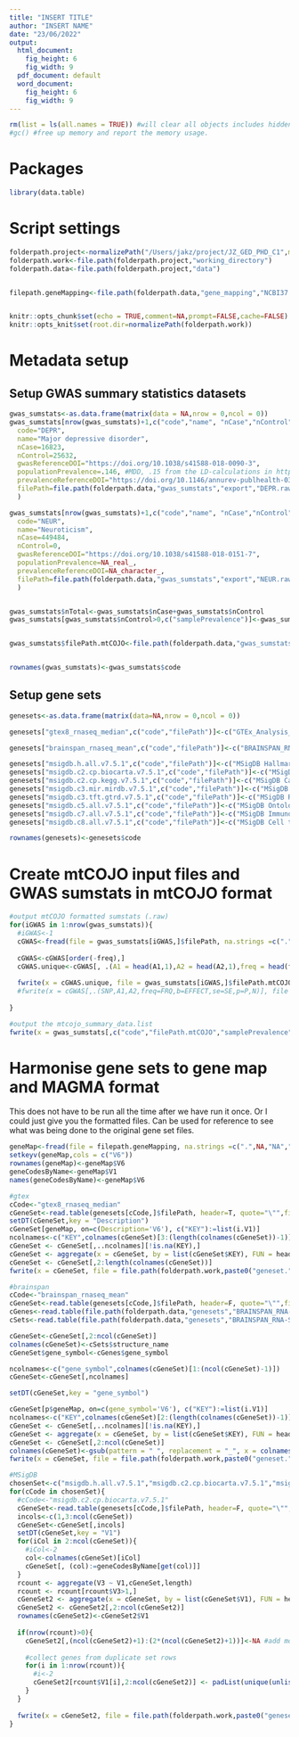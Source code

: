 ```yaml
---
title: "INSERT TITLE"
author: "INSERT NAME"
date: "23/06/2022"
output:
  html_document:
    fig_height: 6
    fig_width: 9
  pdf_document: default
  word_document:
    fig_height: 6
    fig_width: 9
---
```


```r
rm(list = ls(all.names = TRUE)) #will clear all objects includes hidden objects.
#gc() #free up memory and report the memory usage.
```

# Packages
```r

library(data.table)

```

# Script settings
```r

folderpath.project<-normalizePath("/Users/jakz/project/JZ_GED_PHD_C1",mustWork = T) #Set the absolute path to the project folder here
folderpath.work<-file.path(folderpath.project,"working_directory")
folderpath.data<-file.path(folderpath.project,"data")


filepath.geneMapping<-file.path(folderpath.data,"gene_mapping","NCBI37.3.gene.loc")



```

```r
knitr::opts_chunk$set(echo = TRUE,comment=NA,prompt=FALSE,cache=FALSE)
knitr::opts_knit$set(root.dir=normalizePath(folderpath.work))

```

# Metadata setup

## Setup GWAS summary statistics datasets

```r

gwas_sumstats<-as.data.frame(matrix(data = NA,nrow = 0,ncol = 0))
gwas_sumstats[nrow(gwas_sumstats)+1,c("code","name", "nCase","nControl","gwasReferenceDOI","populationPrevalence","prevalenceReferenceDOI","filePath")] <- list(
  code="DEPR",
  name="Major depressive disorder",
  nCase=16823,
  nControl=25632,
  gwasReferenceDOI="https://doi.org/10.1038/s41588-018-0090-3",
  populationPrevalence=.146, #MDD, .15 from the LD-calculations in https://doi.org/10.1038/s41588-018-0090-3 (2018), but with a possible reference to https://doi.org/10.1146/annurev-publhealth-031912-114409 (2013) which states 14.6% lifetime prevalence of MDE in high-income countries.
  prevalenceReferenceDOI="https://doi.org/10.1146/annurev-publhealth-031912-114409",
  filePath=file.path(folderpath.data,"gwas_sumstats","export","DEPR.raw.old.gz")
  )

gwas_sumstats[nrow(gwas_sumstats)+1,c("code","name", "nCase","nControl","gwasReferenceDOI","populationPrevalence","prevalenceReferenceDOI","filePath")]<- list(
  code="NEUR",
  name="Neuroticism",
  nCase=449484,
  nControl=0,
  gwasReferenceDOI="https://doi.org/10.1038/s41588-018-0151-7",
  populationPrevalence=NA_real_,
  prevalenceReferenceDOI=NA_character_,
  filePath=file.path(folderpath.data,"gwas_sumstats","export","NEUR.raw.old.gz")
  )


gwas_sumstats$nTotal<-gwas_sumstats$nCase+gwas_sumstats$nControl
gwas_sumstats[gwas_sumstats$nControl>0,c("samplePrevalence")]<-gwas_sumstats[gwas_sumstats$nControl>0,]$nCase/gwas_sumstats[gwas_sumstats$nControl>0,]$nTotal


gwas_sumstats$filePath.mtCOJO<-file.path(folderpath.data,"gwas_sumstats","munged_1kg_eur_supermunge",paste0(gwas_sumstats$code,".raw.gz"))


rownames(gwas_sumstats)<-gwas_sumstats$code


```


## Setup gene sets
```r
genesets<-as.data.frame(matrix(data=NA,nrow = 0,ncol = 0))

genesets["gtex8_rnaseq_median",c("code","filePath")]<-c("GTEx_Analysis_2017-06-05_v8_RNASeQCv1.1.9_gene_median_tpm.gct",file.path(folderpath.data,"genesets", "GTEx_Analysis_2017-06-05_v8_RNASeQCv1.1.9_gene_median_tpm.gct.gz"))

genesets["brainspan_rnaseq_mean",c("code","filePath")]<-c("BRAINSPAN_RNA-Seq_Gencode_v10_summarized_to_genes_genes_matrix_csv",file.path(folderpath.data,"genesets","BRAINSPAN_RNA-Seq_Gencode_v10_summarized_to_genes_genes_matrix_csv","expression_matrix.csv"))

genesets["msigdb.h.all.v7.5.1",c("code","filePath")]<-c("MSigDB Hallmark",file.path(folderpath.data,"genesets","msigdb.h.all.v7.5.1.symbols.gmt"))
genesets["msigdb.c2.cp.biocarta.v7.5.1",c("code","filePath")]<-c("MSigDB Canonical pathways Biocarta",file.path(folderpath.data,"genesets","msigdb.c2.cp.biocarta.v7.5.1.symbols.gmt"))
genesets["msigdb.c2.cp.kegg.v7.5.1",c("code","filePath")]<-c("MSigDB Canonical pathways KEGG",file.path(folderpath.data,"genesets","msigdb.c2.cp.kegg.v7.5.1.symbols.gmt"))
genesets["msigdb.c3.mir.mirdb.v7.5.1",c("code","filePath")]<-c("MSigDB Regulatory target miRDB",file.path(folderpath.data,"genesets","msigdb.c3.mir.mirdb.v7.5.1.symbols.gmt"))
genesets["msigdb.c3.tft.gtrd.v7.5.1",c("code","filePath")]<-c("MSigDB Regulatory target GTRD",file.path(folderpath.data,"genesets","msigdb.c3.tft.gtrd.v7.5.1.symbols.gmt"))
genesets["msigdb.c5.all.v7.5.1",c("code","filePath")]<-c("MSigDB Ontology",file.path(folderpath.data,"genesets","msigdb.c5.all.v7.5.1.symbols.gmt"))
genesets["msigdb.c7.all.v7.5.1",c("code","filePath")]<-c("MSigDB Immunologic signature",file.path(folderpath.data,"genesets","msigdb.c7.all.v7.5.1.symbols.gmt"))
genesets["msigdb.c8.all.v7.5.1",c("code","filePath")]<-c("MSigDB Cell type",file.path(folderpath.data,"genesets","msigdb.c8.all.v7.5.1.symbols.gmt"))

rownames(genesets)<-genesets$code


```

# Create mtCOJO input files and GWAS sumstats in mtCOJO format

```r

#output mtCOJO formatted sumstats (.raw)
for(iGWAS in 1:nrow(gwas_sumstats)){
  #iGWAS<-1
  cGWAS<-fread(file = gwas_sumstats[iGWAS,]$filePath, na.strings =c(".",NA,"NA",""), encoding = "UTF-8",check.names = T, fill = T, blank.lines.skip = T, data.table = T, nThread = 5, showProgress = F)
  
  cGWAS<-cGWAS[order(-freq),]
  cGWAS.unique<-cGWAS[, .(A1 = head(A1,1),A2 = head(A2,1),freq = head(freq,1),b = head(b,1),se = head(se,1),p = head(p,1), N = head(N,1)), by = c("SNP")]
  
  fwrite(x = cGWAS.unique, file = gwas_sumstats[iGWAS,]$filePath.mtCOJO, append = F, quote = F, sep = "\t",na = "NA", col.names = T,nThread=5)
  #fwrite(x = cGWAS[,.(SNP,A1,A2,freq=FRQ,b=EFFECT,se=SE,p=P,N)], file = gwas_sumstats[iGWAS,]$filePath.mtCOJO, append = F, quote = F, sep = "\t",na = "NA", col.names = T,nThread=5)
  
}

#output the mtcojo_summary_data.list
fwrite(x = gwas_sumstats[,c("code","filePath.mtCOJO","samplePrevalence","populationPrevalence")], file = file.path(folderpath.work,"mtcojo_summary_data.list"), append = F, quote = F, sep = "\t",na = "", col.names = F,nThread=5)


```


# Harmonise gene sets to gene map and MAGMA format

This does not have to be run all the time after we have run it once. Or I could just give you the formatted files. Can be used for reference to see what was being done to the original gene set files.

```r

geneMap<-fread(file = filepath.geneMapping, na.strings =c(".",NA,"NA",""), encoding = "UTF-8",check.names = T, fill = T, blank.lines.skip = T, data.table = T,showProgress = F, nThread=5)
setkeyv(geneMap,cols = c("V6"))
rownames(geneMap)<-geneMap$V6
geneCodesByName<-geneMap$V1
names(geneCodesByName)<-geneMap$V6

#gtex
cCode<-"gtex8_rnaseq_median"
cGeneSet<-read.table(genesets[cCode,]$filePath, header=T, quote="\"",fill=T,na.string=c(".",NA,"NA",""), sep="\t", skip = 2)
setDT(cGeneSet,key = "Description")
cGeneSet[geneMap, on=c(Description='V6'), c("KEY"):=list(i.V1)]
ncolnames<-c("KEY",colnames(cGeneSet)[3:(length(colnames(cGeneSet))-1)]) #columns from after description
cGeneSet <- cGeneSet[,..ncolnames][!is.na(KEY),]
cGeneSet <- aggregate(x = cGeneSet, by = list(cGeneSet$KEY), FUN = head, 1) #DO I NEED THIS?
cGeneSet <- cGeneSet[,2:length(colnames(cGeneSet))]
fwrite(x = cGeneSet, file = file.path(folderpath.work,paste0("geneset.",cCode,".magma")), append = F, quote = F, sep = "\t",na = "NA", col.names = T,nThread=5)

#brainspan
cCode<-"brainspan_rnaseq_mean"
cGeneSet<-read.table(genesets[cCode,]$filePath, header=F, quote="\"",fill=T,na.string=c(".",NA,"NA",""), sep=",")
cGenes<-read.table(file.path(folderpath.data,"genesets","BRAINSPAN_RNA-Seq_Gencode_v10_summarized_to_genes_genes_matrix_csv","rows_metadata.csv"), header=T, quote="\"",fill=T,na.string=c(".",NA,"NA",""), sep=",")
cSets<-read.table(file.path(folderpath.data,"genesets","BRAINSPAN_RNA-Seq_Gencode_v10_summarized_to_genes_genes_matrix_csv","columns_metadata.csv"), header=T, quote="\"",fill=T,na.string=c(".",NA,"NA",""), sep=",")

cGeneSet<-cGeneSet[,2:ncol(cGeneSet)]
colnames(cGeneSet)<-cSets$structure_name
cGeneSet$gene_symbol<-cGenes$gene_symbol

ncolnames<-c("gene_symbol",colnames(cGeneSet)[1:(ncol(cGeneSet)-1)])
cGeneSet<-cGeneSet[,ncolnames]

setDT(cGeneSet,key = "gene_symbol") 

cGeneSet[p$geneMap, on=c(gene_symbol='V6'), c("KEY"):=list(i.V1)]
ncolnames<-c("KEY",colnames(cGeneSet)[2:(length(colnames(cGeneSet))-1)]) #columns after rearrangement
cGeneSet <- cGeneSet[,..ncolnames][!is.na(KEY),]
cGeneSet <- aggregate(x = cGeneSet, by = list(cGeneSet$KEY), FUN = head, 1) #DO I NEED THIS?
cGeneSet <- cGeneSet[,2:ncol(cGeneSet)]
colnames(cGeneSet)<-gsub(pattern = " ", replacement = "_", x = colnames(cGeneSet))
fwrite(x = cGeneSet, file = file.path(folderpath.work,paste0("geneset.",cCode,".magma")), append = F, quote = F, sep = "\t",na = "NA", col.names = T,nThread=5)

#MSigDB
chosenSet<-c("msigdb.h.all.v7.5.1","msigdb.c2.cp.biocarta.v7.5.1","msigdb.c2.cp.kegg.v7.5.1", "msigdb.c3.mir.mirdb.v7.5.1","msigdb.c3.tft.gtrd.v7.5.1", "msigdb.c5.all.v7.5.1","msigdb.c7.all.v7.5.1","msigdb.c8.all.v7.5.1")
for(cCode in chosenSet){
  #cCode<-"msigdb.c2.cp.biocarta.v7.5.1"
  cGeneSet<-read.table(genesets[cCode,]$filePath, header=F, quote="\"",fill=T,na.string=c(".",NA,"NA",""), sep="\t")
  incols<-c(1,3:ncol(cGeneSet))
  cGeneSet<-cGeneSet[,incols]
  setDT(cGeneSet,key = "V1")
  for(iCol in 2:ncol(cGeneSet)){
    #iCol<-2
    col<-colnames(cGeneSet)[iCol]
    cGeneSet[, (col):=geneCodesByName[get(col)]]
  }
  rcount <- aggregate(V3 ~ V1,cGeneSet,length)
  rcount <- rcount[rcount$V3>1,]
  cGeneSet2 <- aggregate(x = cGeneSet, by = list(cGeneSet$V1), FUN = head, 1) #remove duplicate sets
  cGeneSet2 <- cGeneSet2[,2:ncol(cGeneSet2)]
  rownames(cGeneSet2)<-cGeneSet2$V1
  
  if(nrow(rcount)>0){
    cGeneSet2[,(ncol(cGeneSet2)+1):(2*(ncol(cGeneSet2)+1))]<-NA #add more columns to make room for new data
    
    #collect genes from duplicate set rows
    for(i in 1:nrow(rcount)){
      #i<-2
      cGeneSet2[rcount$V1[i],2:ncol(cGeneSet2)] <- padList(unique(unlist(cGeneSet[V1==rcount$V1[i],2:ncol(cGeneSet)])),NA,ncol(cGeneSet2))
    }
  }
  
  fwrite(x = cGeneSet2, file = file.path(folderpath.work,paste0("geneset.",cCode,".magma")), append = F, quote = F, sep = "\t",na = "NA", col.names = F,nThread=5)
}

```













